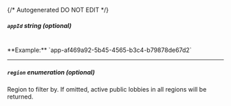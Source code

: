 {/* Autogenerated DO NOT EDIT  */}

##### `appId` _string (optional)_
<br/>
**Example:** `app-af469a92-5b45-4565-b3c4-b79878de67d2`

---
##### `region` _enumeration (optional)_
Region to filter by. If omitted, active public lobbies in all regions will be returned.
<Collapsible openLabel={Labels.showProperties} closeLabel={Labels.hideProperties}>
    <Region/>
</Collapsible>


